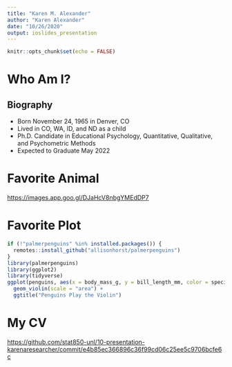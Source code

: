 ```yaml
---
title: "Karen M. Alexander"
author: "Karen Alexander"
date: "10/26/2020"
output: ioslides_presentation
---
```


```r
knitr::opts_chunk$set(echo = FALSE)
```

# Who Am I?

## Biography

- Born November 24,  1965 in Denver, CO
- Lived in CO, WA, ID, and ND as a child
- Ph.D. Candidate in Educational Psychology, Quantitative, Qualitative, and Psychometric Methods
- Expected to Graduate May 2022

# Favorite Animal

<https://images.app.goo.gl/DJaHcV8nbgYMEdDP7>

# Favorite Plot
```r
if (!"palmerpenguins" %in% installed.packages()) {
  remotes::install_github("allisonhorst/palmerpenguins")
}
library(palmerpenguins)
library(ggplot2)
library(tidyverse)
ggplot(penguins, aes(x = body_mass_g, y = bill_length_mm, color = species)) +
  geom_violin(scale = "area") +
  ggtitle("Penguins Play the Violin")
```

# My CV

<https://github.com/stat850-unl/10-presentation-karenaresearcher/commit/e4b85ec366896c36f99cd06c25ee5c9706bcfe6c>

